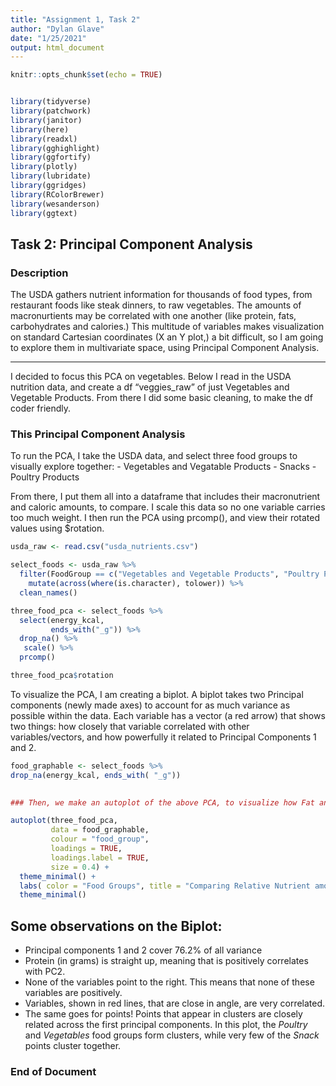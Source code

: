 ```yaml
---
title: "Assignment 1, Task 2"
author: "Dylan Glave"
date: "1/25/2021"
output: html_document
---
```


```r
knitr::opts_chunk$set(echo = TRUE)


library(tidyverse)
library(patchwork)
library(janitor)
library(here)
library(readxl)
library(gghighlight)
library(ggfortify)
library(plotly)
library(lubridate)
library(ggridges)
library(RColorBrewer)
library(wesanderson)
library(ggtext)
```

## Task 2: Principal Component Analysis


### Description

The USDA gathers nutrient information for thousands of food types, from restaurant foods like steak dinners, to raw vegetables. The amounts of macronurtients may be correlated with one another (like protein, fats, carbohydrates and calories.) This multitude of variables makes visualization on standard Cartesian coordinates (X an Y plot,) a bit difficult, so I am going to explore them in multivariate space, using Principal Component Analysis. 

--- 


I decided to focus this PCA on vegetables. Below I read in the USDA nutrition data, and create a df "veggies_raw" of just Vegetables and Vegetable Products. From there I did some basic cleaning, to make the df coder friendly. 

### This Principal Component Analysis 

To run the PCA, I take the USDA data, and select three food groups to visually explore together: 
- Vegetables and Vegatable Products
- Snacks
- Poultry Products

From there, I put them all into a dataframe that includes their macronutrient and caloric amounts, to compare. I scale this data so no one variable carries too much weight.  I then run the PCA using prcomp(), and view their rotated values using $rotation. 

```r
usda_raw <- read.csv("usda_nutrients.csv")

select_foods <- usda_raw %>% 
  filter(FoodGroup == c("Vegetables and Vegetable Products", "Poultry Products", "Snacks")) %>% 
    mutate(across(where(is.character), tolower)) %>% 
  clean_names()

three_food_pca <- select_foods %>% 
  select(energy_kcal,
         ends_with("_g")) %>% 
  drop_na() %>% 
   scale() %>% 
  prcomp()

three_food_pca$rotation

```


To visualize the PCA, I am creating a biplot. A biplot takes two Principal components (newly made axes) to account for as much variance as possible within the data. Each variable has a vector (a red arrow) that shows two things: how closely that variable correlated with other variables/vectors, and how powerfully it related to Principal Components 1 and 2.    

```r

food_graphable <- select_foods %>% 
drop_na(energy_kcal, ends_with( "_g"))
  

### Then, we make an autoplot of the above PCA, to visualize how Fat and micro nutrients relate to one another. 

autoplot(three_food_pca, 
         data = food_graphable,
         colour = "food_group",
         loadings = TRUE,
         loadings.label = TRUE,
         size = 0.4) +
  theme_minimal() +
  labs( color = "Food Groups", title = "Comparing Relative Nutrient amound in 3 Food Groups") +
  theme_minimal()


```

## Some observations on the Biplot:
 - Principal components 1 and 2 cover 76.2% of all variance
- Protein (in grams) is straight up, meaning that is positively correlates with PC2.
 - None of the variables point to the right. This means that none of these variables are positively. 
 - Variables, shown in red lines, that are close in angle, are very correlated.
 - The same goes for points! Points that appear in clusters are closely related across the first principal components. In this plot, the *Poultry* and *Vegetables* food groups form clusters, while very few of the *Snack* points cluster together.
 

### End of Document
